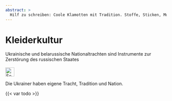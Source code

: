 ```yaml
---
abstract: > 
  Hilf zu schreiben: Coole Klamotten mit Tradition. Stoffe, Sticken, Muster in der Ukraine.
---
```


# Kleiderkultur {#sec-culture-clothes}

::: {.callout-caution title="Mythos"}
Ukrainische und belarussische Nationaltrachten sind Instrumente zur Zerstörung des russischen Staates
[<br></br>![Search for topic in EUvsDisinfo](../all_common_img/EUvsDisinfo_400x240.jpg){height=2em}](https://euvsdisinfo.eu/report/ukrainian-and-belarusian-national-clothes-are-aimed-to-destroy-the-russian-state/)
:::

::: {.callout-tip title="Wahrheit"}
Die Ukrainer haben eigene Tracht, Tradition und Nation.
:::

{{< var todo >}}

